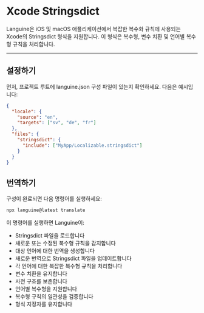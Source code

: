 # Xcode Stringsdict

Languine은 iOS 및 macOS 애플리케이션에서 복잡한 복수화 규칙에 사용되는 Xcode의 Stringsdict 형식을 지원합니다. 이 형식은 복수형, 변수 치환 및 언어별 복수형 규칙을 처리합니다.

---

## 설정하기

먼저, 프로젝트 루트에 languine.json 구성 파일이 있는지 확인하세요. 다음은 예시입니다:

```json
{
  "locale": {
    "source": "en",
    "targets": ["sv", "de", "fr"]
  },
  "files": {
    "stringsdict": {
      "include": ["MyApp/Localizable.stringsdict"]
    }
  }
}
```

## 번역하기

구성이 완료되면 다음 명령어를 실행하세요:

```bash
npx languine@latest translate
```

이 명령어를 실행하면 Languine이:

- Stringsdict 파일을 로드합니다
- 새로운 또는 수정된 복수형 규칙을 감지합니다
- 대상 언어에 대한 번역을 생성합니다
- 새로운 번역으로 Stringsdict 파일을 업데이트합니다
- 각 언어에 대한 복잡한 복수형 규칙을 처리합니다
- 변수 치환을 유지합니다
- 사전 구조를 보존합니다
- 언어별 복수형을 지원합니다
- 복수형 규칙의 일관성을 검증합니다
- 형식 지정자를 유지합니다
